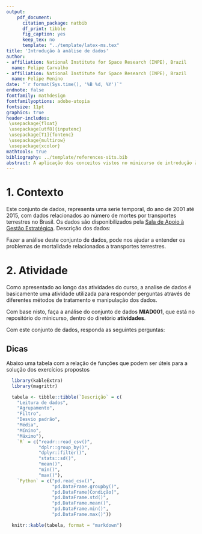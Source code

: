 ```yaml
---
output:
    pdf_document:
      citation_package: natbib
      df_print: tibble
      fig_caption: yes
      keep_tex: no
      template: "../template/latex-ms.tex"
title: 'Introdução à análise de dados'
author:
- affiliation: National Institute for Space Research (INPE), Brazil
  name: Felipe Carvalho 
- affiliation: National Institute for Space Research (INPE), Brazil
  name: Felipe Menino
date: "`r format(Sys.time(), '%B %d, %Y')`"
endnote: false
fontfamily: mathdesign
fontfamilyoptions: adobe-utopia
fontsize: 11pt
graphics: true
header-includes:
 \usepackage{float}
 \usepackage[utf8]{inputenc}
 \usepackage[T1]{fontenc}
 \usepackage{multirow}
 \usepackage{xcolor}
mathtools: true
bibliography: ../template/references-sits.bib
abstract: A aplicação dos conceitos vistos no minicurso de introdução à análise de dados é extremamente importante para a fixação dos conceitos. Desta forma, esta lista de exercícios busca criar situações que ajudem o aluno na aplicação e fixação de tais conceitos.
---
```


# 1. Contexto

Este conjunto de dados, representa uma serie temporal, do ano de 2001 até 2015, com dados relacionados ao número de mortes por transportes terrestres no Brasil. Os dados são disponibilizados pela [Sala de Apoio à Gestão Estratégica](http://sage.saude.gov.br/). Descrição dos dados:

Fazer a análise deste conjunto de dados, pode nos ajudar a entender os problemas de mortalidade relacionados a transportes terrestres.

# 2. Atividade

Como apresentado ao longo das atividades do curso, a analise de dados é basicamente uma atividade utilizada para responder perguntas através de diferentes métodos de tratamento e manipulação dos dados.

Com base nisto, faça a análise do conjunto de dados **MIAD001**, que está no repositório do minicurso, dentro do diretório **atividades**.

Com este conjunto de dados, responda as seguintes perguntas:

\begin{enumerate}
  \item Qual o tipo de acidente que mais ocorreu independe do ano?
  \item Qual ano apresentou a maior taxa geral de mortalidade por acidentes?
  \item Qual ano apresentou a maior taxa de mortalidade em automóveis?
  \item Qual o desvio padrão entre todos os anos, em acidentes sofridos por Motociclistas?
\end{enumerate}

\newpage

## **Dicas**

Abaixo uma tabela com a relação de funções que podem ser úteis para a solução dos exercícios propostos


```r

  library(kableExtra)
  library(magrittr)

  tabela <- tibble::tibble(`Descrição` = c(
    "Leitura de dados", 
    "Agrupamento", 
    "Filtro", 
    "Desvio padrão", 
    "Média",
    "Mínino",
    "Máximo"),
    `R` = c("readr::read_csv()",
            "dplr::group_by()",
            "dplyr::filter()",
            "stats::sd()",
            "mean()",
            "min()",
            "max()"),
    `Python` = c("pd.read_csv()",
                 "pd.DataFrame.groupby()",
                 "pd.DataFrame[Condição]",
                 "pd.DataFrame.std()",
                 "pd.DataFrame.mean()",
                 "pd.DataFrame.min()",
                 "pd.DataFrame.max()"))
```

```r
  knitr::kable(tabela, format = "markdown")
```





